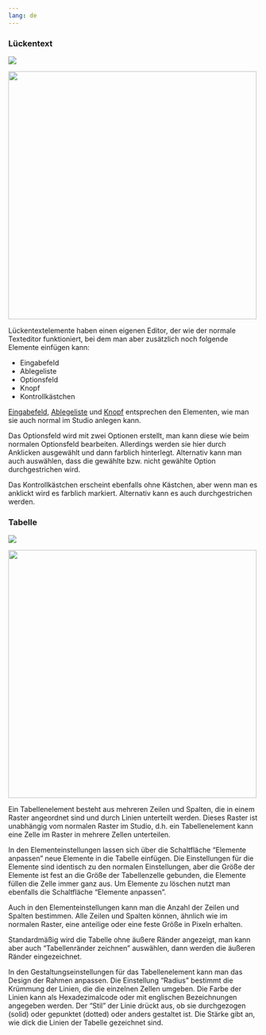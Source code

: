 ```yaml
---
lang: de
---
```


### Lückentext 

![](Grafiken/verbund_luckentext.png)

![](Grafiken/prototyp_luckentext.png){width=500}

Lückentextelemente haben einen eigenen Editor, der wie der normale Texteditor funktioniert, bei dem man aber zusätzlich noch folgende Elemente einfügen kann:

* Eingabefeld
* Ablegeliste
* Optionsfeld
* Knopf
* Kontrollkästchen

[Eingabefeld](elemente.qmd#eingabe), [Ablegeliste](elemente.qmd#zuordnung) und [Knopf](elemente.qmd#sonstige) entsprechen den Elementen, wie man sie auch normal im Studio anlegen kann.

Das Optionsfeld wird mit zwei Optionen erstellt, man kann diese wie beim normalen Optionsfeld bearbeiten.  Allerdings werden sie hier durch Anklicken ausgewählt und dann farblich hinterlegt. Alternativ kann man auch auswählen, dass die gewählte bzw. nicht gewählte Option durchgestrichen wird.

Das Kontrollkästchen erscheint ebenfalls ohne Kästchen, aber wenn man es anklickt wird es farblich markiert. Alternativ kann es auch durchgestrichen werden.


### Tabelle 

![](Grafiken/verbund_tabelle.png)

![](Grafiken/prototyp_tabelle.png){width=500}

Ein Tabellenelement besteht aus mehreren Zeilen und Spalten, die in einem Raster angeordnet sind und durch Linien unterteilt werden. Dieses Raster ist unabhängig vom normalen Raster im Studio, d.h. ein Tabellenelement kann eine Zelle im Raster in mehrere Zellen unterteilen.

In den Elementeinstellungen lassen sich über die Schaltfläche "Elemente anpassen" neue Elemente in die Tabelle einfügen. Die Einstellungen für die Elemente sind identisch zu den normalen Einstellungen, aber die Größe der Elemente ist fest an die Größe der Tabellenzelle gebunden, die Elemente füllen die Zelle immer ganz aus. Um Elemente zu löschen nutzt man ebenfalls die Schaltfläche "Elemente anpassen". 

Auch in den Elementeinstellungen kann man die Anzahl der Zeilen und Spalten bestimmen. Alle Zeilen und Spalten können, ähnlich wie im normalen Raster, eine anteilige oder eine feste Größe in Pixeln erhalten.

Standardmäßig wird die Tabelle ohne äußere Ränder angezeigt, man kann aber auch "Tabellenränder zeichnen" auswählen, dann werden die äußeren Ränder eingezeichnet.

In den Gestaltungseinstellungen für das Tabellenelement kann man das Design der Rahmen anpassen. Die Einstellung "Radius" bestimmt die Krümmung der Linien, die die einzelnen Zellen umgeben. Die Farbe der Linien kann als Hexadezimalcode oder mit englischen Bezeichnungen angegeben werden. Der "Stil" der Linie drückt aus, ob sie durchgezogen (solid) oder gepunktet (dotted) oder anders gestaltet ist. Die Stärke gibt an, wie dick die Linien der Tabelle gezeichnet sind.